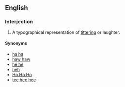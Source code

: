 {{also|teehee}}
==English==

===Interjection===
{{en-interj|head=[[tee]] [[hee]]}}

# {{lb|en|colloquial}} A typographical representation of [[titter]]ing or laughter.

====Synonyms====
* [[ha ha]]
* [[haw|haw haw]]
* [[he he]]
* [[heh]]
* [[Ho Ho Ho]]
* [[tee hee hee]]